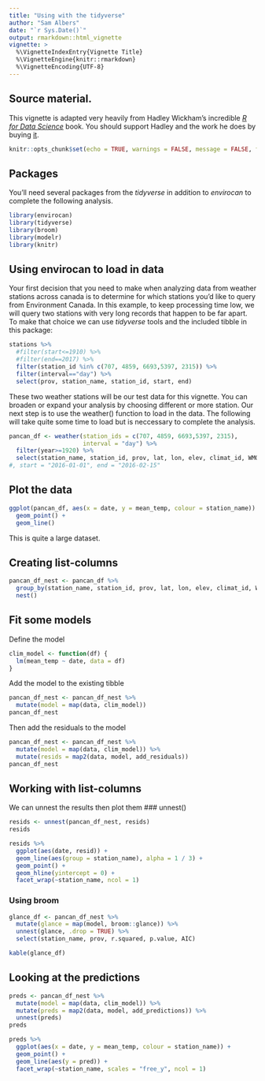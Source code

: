 ```yaml
---
title: "Using with the tidyverse"
author: "Sam Albers"
date: "`r Sys.Date()`"
output: rmarkdown::html_vignette
vignette: >
  %\VignetteIndexEntry{Vignette Title}
  %\VignetteEngine{knitr::rmarkdown}
  %\VignetteEncoding{UTF-8}
---
```


## Source material.
This vignette is adapted very heavily from Hadley Wickham's incredible [*R for Data Science*](http://r4ds.had.co.nz/) book. You should support Hadley and the work he does by buying [it](https://www.amazon.com/Data-Science-Transform-Visualize-Model/dp/1491910399).

```r
knitr::opts_chunk$set(echo = TRUE, warnings = FALSE, message = FALSE, fig.width = 10, fig.height = 6)
```

## Packages
You'll need several packages from the *tidyverse* in addition to *envirocan* to complete the following analysis.
```R
library(envirocan)
library(tidyverse)
library(broom)
library(modelr)
library(knitr)
```

## Using envirocan to load in data
Your first decision that you need to make when analyzing data from weather stations across canada is to determine for which stations you'd like to query from Environment Canada. In this example, to keep processing time low, we will query two stations with very long records that happen to be far apart. To make that choice we can use *tidyverse* tools and the included \code{stations} tibble in this package:
```R
stations %>%
  #filter(start<=1910) %>%
  #filter(end==2017) %>%
  filter(station_id %in% c(707, 4859, 6693,5397, 2315)) %>%
  filter(interval=="day") %>%
  select(prov, station_name, station_id, start, end)
```
These two weather stations will be our test data for this vignette. You can broaden or expand your analysis by choosing different or more station. Our next step is to use the weather() function to load in the data. The following will take quite some time to load but is neccessary to complete the analysis.
```R
pancan_df <- weather(station_ids = c(707, 4859, 6693,5397, 2315), 
                     interval = "day") %>%
  filter(year>=1920) %>%
  select(station_name, station_id, prov, lat, lon, elev, climat_id, WMO_id, TC_id, mean_temp, date)
#, start = "2016-01-01", end = "2016-02-15"
```

## Plot the data
```r
ggplot(pancan_df, aes(x = date, y = mean_temp, colour = station_name)) +
  geom_point() +
  geom_line()
```
This is quite a large dataset. 

## Creating list-columns
```r
pancan_df_nest <- pancan_df %>%
  group_by(station_name, station_id, prov, lat, lon, elev, climat_id, WMO_id, TC_id) %>%
  nest()
```

## Fit some models
Define the model
```r
clim_model <- function(df) {
  lm(mean_temp ~ date, data = df)
}
```
Add the model to the existing tibble
```r
pancan_df_nest <- pancan_df_nest %>% 
  mutate(model = map(data, clim_model))
pancan_df_nest
```
Then add the residuals to the model
```r
pancan_df_nest <- pancan_df_nest %>% 
  mutate(model = map(data, clim_model)) %>%
  mutate(resids = map2(data, model, add_residuals)) 
pancan_df_nest
```
## Working with list-columns
We can unnest the results then plot them
### unnest()
```r
resids <- unnest(pancan_df_nest, resids)
resids

resids %>% 
  ggplot(aes(date, resid)) +
  geom_line(aes(group = station_name), alpha = 1 / 3) + 
  geom_point() +
  geom_hline(yintercept = 0) +
  facet_wrap(~station_name, ncol = 1)
```


### Using broom
```r
glance_df <- pancan_df_nest %>% 
  mutate(glance = map(model, broom::glance)) %>% 
  unnest(glance, .drop = TRUE) %>%
  select(station_name, prov, r.squared, p.value, AIC)

kable(glance_df)
```


## Looking at the predictions
```r
preds <- pancan_df_nest %>% 
  mutate(model = map(data, clim_model)) %>%
  mutate(preds = map2(data, model, add_predictions)) %>%
  unnest(preds)
preds

preds %>% 
  ggplot(aes(x = date, y = mean_temp, colour = station_name)) +
  geom_point() +
  geom_line(aes(y = pred)) +
  facet_wrap(~station_name, scales = "free_y", ncol = 1)
```
